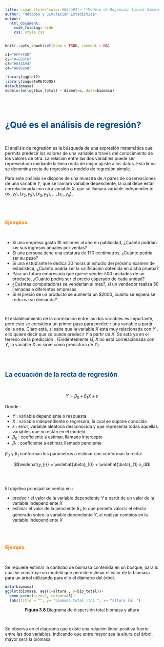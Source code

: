 ---
title: <span style="color:#034a94"> **Modelo de Regresión Lineal Simple**</span>
author: "Métodos y Simulación Estadística"
output:
  html_document:
    code_folding: hide
    css: style.css
---

```{r setup, include=FALSE}
knitr::opts_chunk$set(echo = TRUE, comment = NA)

c1="#FF7F00"
c2="#=EB0C6"
c3="#034A94"
c4="#686868"

library(ggplot2)
library(paqueteMETODOS)
data(biomasa)
modelo=lm(log(bio_total) ~ diametro, data=biomasa)
```

</br></br>

# <span style="color:#034a94">**¿Qué es el análisis de regresión?**</span>

</br>

El análisis de regresión es la búsqueda de una expresión matemática que permita predecir los valores de una variable a través del conocimiento de los valores de otra. La relación entre las dos variables puede ser representada mediante la línea recta de mejor ajuste a los datos. Esta línea se denomina recta de regresión o modelo de regresión simple.

Para este análisis se dispone de una muestra de $n$ pares de observaciones de una variable $Y$, que se llamará variable dependiente, la cual debe estar correlacionada con otra variable $X$, que se llamará variable independiente $(x_{1},y_{1}), (x_{2},y_{2}),(x_{3},y_{3}), ...,(x_{n},y_{n})$.

</br></br>

### <span style="color:#FF7F00">**Ejemplos**</span> 

</br>

* Si una empresa gasta 10 millones al año en publicidad, ¿Cuánto podrían ser sus ingresos anuales por ventas?
* Si una persona tiene una estatura de 170 centímetros, ¿Cuánto podría ser su peso?
* Si una estudiante le dedica 30 horas al estudio del próximo examen de estadística, ¿Cuánto podría ser la calificación obtenida en dicha prueba?
* Para un futuro empresario que quiere vender 500 unidades de un producto, ¿Cuánto podría ser el precio esperado de cada unidad?
* ¿Cuántas computadoras se venderían al mes?, si un vendedor realiza 50 llamadas a diferentes empresas.
* Si el precio de un producto se aumenta un $2000, cuanto se espera se reduzca su demanda?

</br>

El establecimiento de la correlación entre las dos variables es importante, pero esto se considera un primer paso para predecir una variable a partir de la otra. Claro está, si sabe que la variable $X$ está muy relacionada con $Y$ , ello quiere decir que se puede predecir $Y$ a partir de $X$.  Se está ya en el terreno de la predicción . (Evidentemente si, $X$ no está correlacionada con $Y$, la variable $X$ no sirve como predictora de $Y$).

</br></br>

## <span style="color:#034a94">**La ecuación de la recta de regresión**</span>

</br>


<div class="content-box-blue">

$$Y = \beta_{0} + \beta_{1} X +  \varepsilon $$
</div>
Donde :

* $Y$ : variable dependiente o respuesta
* $X$ : variable independiente  o regresora, la cual se supone conocida
* $\varepsilon$ : error, variable aleatoria desconocida y que representa todas aquellas variables que no están en el modelo
* $\beta_{0}$ : coeficiente a estimar, llamado intercepto
* $\beta_{1}$ : coeficiente a estimar, llamado pendiente

$\beta_{0}$ y $\beta_{1}$ conforman los parámetros a estimar con conforman la recta:


$$\widehat{y_{i}} = \widehat{\beta}_{0} + \widehat{\beta}_{1} x_i$$



</br></br>

El objetivo principal se centra en :

* predecir el valor de la variable dependiente $Y$ a partir de un valor de la variable independiente $X$
* estimar el valor de la pendiente $\beta_{1}$, lo que permite valorar el efecto generado sobre la variable dependiente $Y$, al realizar cambios en la variable independiente $X$

</br></br>

### <span style="color:#FF7F00">**Ejemplo**</span> 

</br>

Se requiere estimar la cantidad de biomasa contenida en un bosque, para lo cual se construye un modelo que permite estimar el valor de la biomasa para un árbol utilizando para ello el diámetro del árbol.


```{r, echo = F, message = F, fig.align = 'center', out.width = '70%'}
data(biomasa) 
ggplot(biomasa, aes(x=altura , y=bio_total))+
  geom_point(size=2, colour=c3)+
  labs(title = "", y= "biomasa total (tn) ", x= "altura (m) ") 
```
<center>
**Figura 3.8** Diagrama de dispersión total biomasa y altura
</center>

</br>

Se observa en el diagrama que existe una relación lineal  positiva fuerte entre las dos variables, indicando que entre mayor sea la altura del árbol, mayor será la biomasa

</br></br>






























